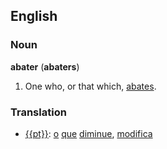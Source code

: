 ==English==
===Noun===
'''abater''' ('''abaters''')
#One who, or that which, [[abate]]s.

===Translation===
* [[{{pt}}]]: [[o]] [[que]] [[diminue]], [[modifica]]